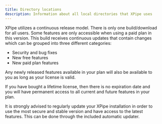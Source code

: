 ```yaml
---
title: Directory locations
description: Information about all local directories that XPipe uses
---
```


XPipe utilizes a continuous release model. There is only one build/download for all users. Some features are only accessible when using a paid plan in this version. This build receives continuous updates that contain changes which can be grouped into three different categories:

- Security and bug fixes
- New free features
- New paid plan features

Any newly released features available in your plan will also be available to you as long as your license is valid.

If you have bought a lifetime license, then there is no expiration date and you will have permanent access to all current and future features in your plan.

It is strongly advised to regularly update your XPipe installation in order to use the most secure and stable version and have access to the latest features. This can be done through the included automatic updater.